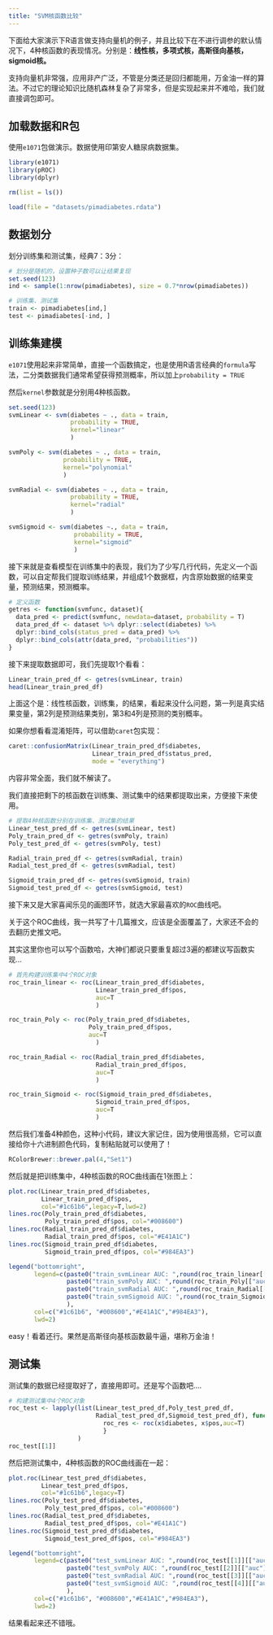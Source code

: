 ```yaml
---
title: "SVM核函数比较"
---
```


下面给大家演示下R语言做支持向量机的例子，并且比较下在不进行调参的默认情况下，4种核函数的表现情况。分别是：**线性核，多项式核，高斯径向基核，sigmoid核。**

支持向量机非常强，应用非产广泛，不管是分类还是回归都能用，万金油一样的算法。不过它的理论知识比随机森林复杂了非常多，但是实现起来并不难哈，我们就直接调包即可。

## 加载数据和R包

使用`e1071`包做演示。数据使用印第安人糖尿病数据集。

```r
library(e1071)
library(pROC)
library(dplyr)

rm(list = ls())

load(file = "datasets/pimadiabetes.rdata")
```

## 数据划分

划分训练集和测试集，经典7：3分：

```r
# 划分是随机的，设置种子数可以让结果复现
set.seed(123)
ind <- sample(1:nrow(pimadiabetes), size = 0.7*nrow(pimadiabetes))

# 训练集、测试集
train <- pimadiabetes[ind,]
test <- pimadiabetes[-ind, ]
```

## 训练集建模

`e1071`使用起来非常简单，直接一个函数搞定，也是使用R语言经典的`formula`写法，二分类数据我们通常希望获得预测概率，所以加上`probability = TRUE`

然后`kernel`参数就是分别用4种核函数。

```r
set.seed(123)
svmLinear <- svm(diabetes ~ ., data = train,
                 probability = TRUE,
                 kernel="linear"
                 )

svmPoly <- svm(diabetes ~ ., data = train,
               probability = TRUE,
               kernel="polynomial"
               )

svmRadial <- svm(diabetes ~ ., data = train,
                 probability = TRUE,
                 kernel="radial"
                 )

svmSigmoid <- svm(diabetes ~., data = train,
                  probability = TRUE,
                  kernel="sigmoid"
                  )
```

接下来就是查看模型在训练集中的表现，我们为了少写几行代码，先定义一个函数，可以自定帮我们提取训练结果，并组成1个数据框，内含原始数据的结果变量，预测结果，预测概率。

```r
# 定义函数
getres <- function(svmfunc, dataset){
  data_pred <- predict(svmfunc, newdata=dataset, probability = T)
  data_pred_df <- dataset %>% dplyr::select(diabetes) %>% 
  dplyr::bind_cols(status_pred = data_pred) %>% 
  dplyr::bind_cols(attr(data_pred, "probabilities"))
}
```

接下来提取数据即可，我们先提取1个看看：

```r
Linear_train_pred_df <- getres(svmLinear, train)
head(Linear_train_pred_df)
```

上面这个是：线性核函数，训练集，的结果，看起来没什么问题，第一列是真实结果变量，第2列是预测结果类别，第3和4列是预测的类别概率。

如果你想看看混淆矩阵，可以借助`caret`包实现：

```r
caret::confusionMatrix(Linear_train_pred_df$diabetes,
                       Linear_train_pred_df$status_pred,
                       mode = "everything")
```

内容非常全面，我们就不解读了。

我们直接把剩下的核函数在训练集、测试集中的结果都提取出来，方便接下来使用。

```r
# 提取4种核函数分别在训练集、测试集的结果
Linear_test_pred_df <- getres(svmLinear, test)
Poly_train_pred_df <- getres(svmPoly, train)
Poly_test_pred_df <- getres(svmPoly, test)

Radial_train_pred_df <- getres(svmRadial, train)
Radial_test_pred_df <- getres(svmRadial, test)

Sigmoid_train_pred_df <- getres(svmSigmoid, train)
Sigmoid_test_pred_df <- getres(svmSigmoid, test)
```

接下来又是大家喜闻乐见的画图环节，就选大家最喜欢的`ROC`曲线吧。

关于这个ROC曲线，我一共写了十几篇推文，应该是全面覆盖了，大家还不会的去翻历史推文吧。

其实这里你也可以写个函数哈，大神们都说只要重复超过3遍的都建议写函数实现...

```r
# 首先构建训练集中4个ROC对象
roc_train_linear <- roc(Linear_train_pred_df$diabetes, 
                        Linear_train_pred_df$pos,
                        auc=T
                        )

roc_train_Poly <- roc(Poly_train_pred_df$diabetes, 
                      Poly_train_pred_df$pos,
                      auc=T
                        )

roc_train_Radial <- roc(Radial_train_pred_df$diabetes, 
                        Radial_train_pred_df$pos,
                        auc=T
                        )

roc_train_Sigmoid <- roc(Sigmoid_train_pred_df$diabetes, 
                        Sigmoid_train_pred_df$pos,
                        auc=T
                        )
```

然后我们准备4种颜色，这种小代码，建议大家记住，因为使用很高频，它可以直接给你十六进制颜色代码，复制粘贴就可以使用了！

```r
RColorBrewer::brewer.pal(4,"Set1")
```

然后就是把训练集中，4种核函数的ROC曲线画在1张图上：

```r
plot.roc(Linear_train_pred_df$diabetes, 
         Linear_train_pred_df$pos,
         col="#1c61b6",legacy=T,lwd=2)
lines.roc(Poly_train_pred_df$diabetes, 
          Poly_train_pred_df$pos, col="#008600")
lines.roc(Radial_train_pred_df$diabetes, 
          Radial_train_pred_df$pos, col="#E41A1C")
lines.roc(Sigmoid_train_pred_df$diabetes, 
          Sigmoid_train_pred_df$pos, col="#984EA3")

legend("bottomright", 
       legend=c(paste0("train_svmLinear AUC: ",round(roc_train_linear[["auc"]],3)),
                paste0("train_svmPoly AUC: ",round(roc_train_Poly[["auc"]],3)),
                paste0("train_svmRadial AUC: ",round(roc_train_Radial[["auc"]],3)),
                paste0("train_svmSigmoid AUC: ",round(roc_train_Sigmoid[["auc"]],3))
                ),
       col=c("#1c61b6", "#008600","#E41A1C","#984EA3"), 
       lwd=2)
```

easy！看着还行。果然是高斯径向基核函数最牛逼，堪称万金油！

## 测试集

测试集的数据已经提取好了，直接用即可。还是写个函数吧....

```r
# 构建测试集中4个ROC对象
roc_test <- lapply(list(Linear_test_pred_df,Poly_test_pred_df,
                        Radial_test_pred_df,Sigmoid_test_pred_df), function(x){
                          roc_res <- roc(x$diabetes, x$pos,auc=T)
                          }
                   )
roc_test[[1]]
```

然后把测试集中，4种核函数的ROC曲线画在一起：

```r
plot.roc(Linear_test_pred_df$diabetes, 
         Linear_test_pred_df$pos,
         col="#1c61b6",legacy=T)
lines.roc(Poly_test_pred_df$diabetes, 
          Poly_test_pred_df$pos, col="#008600")
lines.roc(Radial_test_pred_df$diabetes, 
          Radial_test_pred_df$pos, col="#E41A1C")
lines.roc(Sigmoid_test_pred_df$diabetes, 
          Sigmoid_test_pred_df$pos, col="#984EA3")

legend("bottomright", 
       legend=c(paste0("test_svmLinear AUC: ",round(roc_test[[1]][["auc"]],3)),
                paste0("test_svmPoly AUC: ",round(roc_test[[2]][["auc"]],3)),
                paste0("test_svmRadial AUC: ",round(roc_test[[3]][["auc"]],3)),
                paste0("test_svmSigmoid AUC: ",round(roc_test[[4]][["auc"]],3))
                ),
       col=c("#1c61b6", "#008600","#E41A1C","#984EA3"), 
       lwd=2)
```

结果看起来还不错哦。


